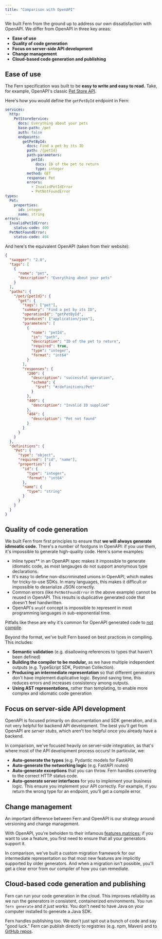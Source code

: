 ```yaml
---
title: "Comparison with OpenAPI"
---
```


We built Fern from the ground up to address our own dissatisfaction with OpenAPI. We differ from OpenAPI in three key areas:

- **Ease of use**
- **Quality of code generation**
- **Focus on server-side API development**
- **Change management**
- **Cloud-based code generation and publishing**

## Ease of use

The Fern specification was built to be **easy to write and easy to read.** Take,
for example, OpenAPI's classic [Pet Store API](https://petstore.swagger.io/).

Here's how you would define the `getPetById` endpoint in Fern:

<Accordion title="Fern Example.">

```yaml
services:
  http:
    PetStoreService:
      docs: Everything about your pets
      base-path: /pet
      auth: false
      endpoints:
        getPetById:
          docs: Find a pet by its ID
          path: /{petId}
          path-parameters:
            petId:
              docs: ID of the pet to return
              type: integer
          method: GET
          response: Pet
          errors:
            - InvalidPetIdError
            - PetNotFoundError
types:
  Pet:
    properties:
      id: integer
      name: string
errors:
  InvalidPetIdError:
    status-code: 400
  PetNotFoundError:
    status-code: 404
```

</Accordion>

And here's the equivalent OpenAPI (taken from their website):

<Accordion title="OpenAPI Example">

```json
{
  "swagger": "2.0",
  "tags": [
    {
      "name": "pet",
      "description": "Everything about your pets"
    }
  ],
  "paths": {
    "/pet/{petId}": {
      "get": {
        "tags": ["pet"],
        "summary": "Find a pet by its ID",
        "operationId": "getPetById",
        "produces": ["application/json"],
        "parameters": [
          {
            "name": "petId",
            "in": "path",
            "description": "ID of the pet to return",
            "required": true,
            "type": "integer",
            "format": "int64"
          }
        ],
        "responses": {
          "200": {
            "description": "successful operation",
            "schema": {
              "$ref": "#/definitions/Pet"
            }
          },
          "400": {
            "description": "Invalid ID supplied"
          },
          "404": {
            "description": "Pet not found"
          }
        }
      }
    }
  },
  "definitions": {
    "Pet": {
      "type": "object",
      "required": ["id", "name"],
      "properties": {
        "id": {
          "type": "integer",
          "format": "int64"
        },
        "name": {
          "type": "string"
        }
      }
    }
  }
}
```

</Accordion>

## Quality of code generation

We built Fern from first principles to ensure that **we will always generate
idimoatic code.** There's a number of footguns in OpenAPI: if you use them,
it's impossible to generate high-quality code. Here's some examples:

- Inline types\*\* in an OpenAPI spec makes it impossible to generate idiomatic
  code, as most langauges do not support anonymous type declarations.
- It's easy to define non-discriminated unions in OpenAPI, which makes for
  tricky-to-use SDKs. In many languages, this makes it difficult or impossible
  to deserialize JSON correctly.
- Common errors (like `PetNotFoundError` in the above example) cannot be reused
  in OpenAPI.
  This results is duplicative generated code that doesn't feel handwritten.
- OpenAPI's `anyOf` concept is impossible to represent in most programming
  languages in sub-exponential time.

Pitfalls like these are why it's common for OpenAPI generated code to
[not compile](https://github.com/OpenAPITools/openapi-generator/issues?q=is%3Aissue+%22doesn%27t+compile%22).

Beyond the format, we've built Fern based on best practices in compiling. This includes:

- **Semantic validation** (e.g. disallowing references to types that haven't been defined)
- **Building the compiler to be modular,** as we have multiple independent outputs
  (e.g. TypeScript SDK, Postman Collection).
- **Producing an intermediate representation** so that different generators don't
  have implement duplicative logic. Beyond saving time, this reduces errors and
  increases consistency among outputs.
- **Using AST representations,** rather than templating, to enable more complex and
  idiomatic code generation

## Focus on server-side API development

OpenAPI is focused primarily on documentation and SDK generation, and is not very
helpful for backend API development. The best you'll get from OpenAPI are _server stubs_,
which aren't too helpful once you already have a backend.

In comparison, we've focused heavily on server-side integration, as that's where
most of the API development process occurs! In particular, we:

- **Auto-generate the types** (e.g. Pydantic models for FastAPI)
- **Auto-generate the networking logic** (e.g. FastAPI routes)
- **Auto-generate exceptions** that you can throw. Fern handles converting to the
  correct HTTP status code.
- **Auto-generate server interfaces** for you to implement your business logic.
  This ensure you implement your API correctly. For example, if you return the
  wrong type for an endpoint, you'll get a compile error.

## Change management

An important difference between Fern and OpenAPI is our strategy around versioning
and change management.

With OpenAPI, you're beholden to their infamous [features matrices](https://openapi-generator.tech/docs/generators/java#schema-support-feature); if you want to use a feature, you first need to ensure that all your generators support it.

In comparison, we've built a custom migration framework for our intermediate
representation so that most new features are implicitly supported by older
generators. And when a migration isn't possible, you'll get a clear error from
our compiler of how you can remediate.

## Cloud-based code generation and publishing

Fern can run your code generation in the cloud. This improves reliability as we
run the generators in consistent, containerized environments. You run `fern generate`
and _it just works_. You don't need to have Java on your computer installed to
generate a Java SDK.

Fern handles publishing too. We don't just spit out a bunch of code and say
"good luck." Fern can publish directly to registries (e.g. npm, Maven) and to
[GitHub repos](https://github.com/ravenappdev/raven-node).
